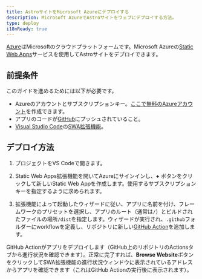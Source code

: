 ```yaml
---
title: AstroサイトをMicrosoft Azureにデプロイする
description: Microsoft AzureでAstroサイトをウェブにデプロイする方法。
type: deploy
i18nReady: true
---
```


[Azure](https://azure.microsoft.com/)はMicrosoftのクラウドプラットフォームです。Microsoft Azureの[Static Web Apps](https://aka.ms/staticwebapps)サービスを使用してAstroサイトをデプロイできます。

## 前提条件

このガイドを進めるためには以下が必要です。

- Azureのアカウントとサブスクリプションキー。[ここで無料のAzureアカウント](https://azure.microsoft.com/free)を作成できます。
- アプリのコードが[GitHub](https://github.com/)にプッシュされていること。
- [Visual Studio Code](https://code.visualstudio.com/)の[SWA拡張機能](https://marketplace.visualstudio.com/items?itemName=ms-azuretools.vscode-azurestaticwebapps)。

## デプロイ方法

1. プロジェクトをVS Codeで開きます。

2. Static Web Apps拡張機能を開いてAzureにサインインし、**+** ボタンをクリックして新しいStatic Web Appを作成します。使用するサブスクリプションキーを指定するように求められます。

3. 拡張機能によって起動したウィザードに従い、アプリに名前を付け、フレームワークのプリセットを選択し、アプリのルート（通常は`/`）とビルドされたファイルの場所`/dist`を指定します。ウィザードが実行され、`.github`フォルダーにworkflowを定義し、リポジトリに新しい[GitHub Action](https://github.com/features/actions)を追加します。

GitHub Actionがアプリをデプロイします（GitHub上のリポジトリのActionsタブから進行状況を確認できます）。正常に完了すれば、**Browse Website**ボタンをクリックしてSWA拡張機能の進行状況ウィンドウに表示されているアドレスからアプリを確認できます（これはGitHub Actionの実行後に表示されます）。
